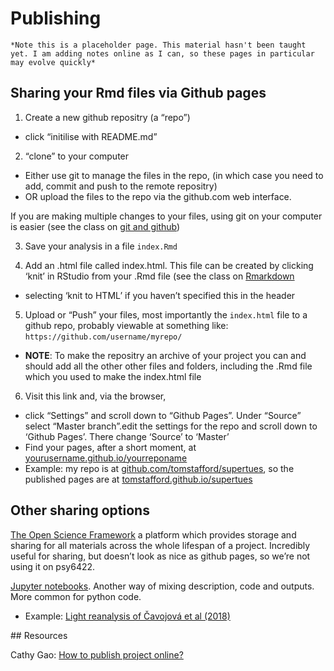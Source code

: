 # Publishing 

```block
*Note this is a placeholder page. This material hasn't been taught yet. I am adding notes online as I can, so these pages in particular may evolve quickly*
```


## Sharing your Rmd files via Github pages

1. Create a new github repositry (a "repo")
  * click "initilise with README.md"
  
2. "clone" to your computer
  * Either use git to manage the files in the repo, (in which case you need to add, commit and push to the remote repositry)
  * OR upload the files to the repo via the github.com web interface. 
    
If you are making multiple changes to your files, using git on your computer is easier (see the class on [git and github](git-and-github.html))

3. Save your analysis in a file ``index.Rmd``

4. Add an .html file called index.html. This file can be created by clicking 'knit' in RStudio from your .Rmd file (see the class on [Rmarkdown](rmarkdown.html)
  * selecting 'knit to HTML' if you haven't specified this in the header

5. Upload or "Push" your files, most importantly the ``index.html`` file to a github repo, probably viewable at something like: ``https://github.com/username/myrepo/``
  * **NOTE**: To make the repositry an archive of your project you can and should add all the other other files and folders, including the .Rmd file which you used to make the index.html file

6. Visit this link and, via the browser,
  * click "Settings" and scroll down to "Github Pages". Under "Source" select "Master branch".edit the settings for the repo and scroll down to 'Github Pages'. There change 'Source' to 'Master'
  * Find your pages, after a short moment, at [yourusername.github.io/yourreponame]()
  * Example: my repo is at [github.com/tomstafford/supertues](https://github.com/tomstafford/supertues), so the published pages are at [tomstafford.github.io/supertues](https://tomstafford.github.io/supertues/)



## Other sharing options

[The Open Science Framework](OSF.io) a platform which provides storage and sharing for all materials across the whole lifespan of a project. Incredibly useful for sharing, but doesn't look as nice as github pages, so we're not using it on psy6422.

[Jupyter notebooks](https://jupyter.org/). Another way of mixing description, code and outputs. More common for python code.
 
 * Example: [Light reanalysis of Čavojová et al (2018)](https://github.com/tomstafford/cavojova2018/blob/master/cavojava_reanalysis.ipynb)
 
 
 ## Resources
 
Cathy Gao: [How to publish project online?](https://rpubs.com/cathydatascience/518692)



